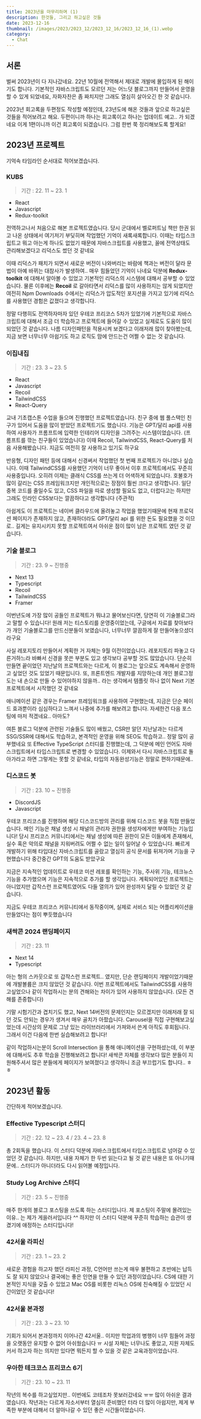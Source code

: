 ```yaml
---
title: 2023년을 마무리하며 (1)
description: 한것들, 그리고 하고싶은 것들
date: 2023-12-16
thumbnail: /images/2023/2023_12/2023_12_16/2023_12_16_(1).webp
category:
  - Chat
---
```


## 서론

벌써 2023년이 다 지나갔네요. 22년 10월에 전역해서 제대로 개발에 몰입하게 된 해이기도 합니다.
기본적인 자바스크립트도 모르던 저는 어느덧 블로그까지 만들어서 운영을 할 수 있게 되었네요, 자화자찬은 좀 짜치지만 그래도 열심히 살아오긴 한 것 같습니다.

2023년 회고록을 두편정도 작성할 예정인데, 23년도에 해온 것들과 앞으로 하고싶은 것들을 적어보려고 해요. 두편이니까 하나는 회고록이고 하나는 업데이트 예고.. 가 되겠네요
이게 1편이니까 이건 회고록이 되겠습니다. 그럼 한번 쭉 정리해보도록 할게요!

## 2023년 프로젝트

기억속 타임라인 순서대로 적어보겠습니다.

### KUBS

> 기간 : 22. 11 ~ 23. 1

- React
- Javascript
- Redux-toolkit

전역하고나서 처음으로 해본 프로젝트였습니다. 당시 군대에서 벨로퍼트님 책만 한권 읽고 나온 상태에서 여기저기 부딪히며 작업했던 기억이 새록새록합니다.
이때는 타입스크립트고 뭐고 아는게 하나도 없었기 때문에 자바스크립트를 사용했고, 꼴에 전역상태도 관리해보겠다고 리덕스도 썼던 것 같네요

이때 리덕스가 패치가 되면서 새로운 버전이 나와버리는 바람에 책과는 버전이 달라 문법이 아예 바뀌는 대참사가 발생하여.. 매우 힘들었던 기억이 나네요
덕분에 **Redux-toolkit** 에 대해서 알아볼 수 있었고 기본적인 리덕스의 시스템에 대해서 공부할 수 있었습니다.
물론 이후에는 **Recoil** 로 갈아타면서 리덕스를 많이 사용하지는 않게 되었지만 여전히 Npm Downloads 수에서는 리덕스가 압도적인 포지션을 가지고 있기에 리덕스를 사용했던 경험은 값졌다고 생각합니다.

정말 다행히도 전역하자마자 있던 우테코 프리코스 5차가 있었기에 기본적으로 자바스크립트에 대해서 조금 더 학습하고 프로젝트에 들어갈 수 있었고 실제로도 도움이 많이 되었던 것 같습니다.
나름 디자인패턴을 적용시켜 보겠다고 이래저래 많이 찾아봤는데, 지금 보면 너무너무 아쉽기도 하고 로직도 맘에 안드는건 어쩔 수 없는 것 같습니다.

### 이집내집

> 기간 : 23. 3 ~ 23. 5

- React
- Javascript
- Recoil
- TailwindCSS
- React-Query

교내 기초캡스톤 수업을 들으며 진행했던 프로젝트였습니다. 친구 중에 웹 풀스택인 친구가 있어서 도움을 많이 받았던 프로젝트기도 했습니다.
기능은 GPT/달리 api를 사용하여 사용자가 프롬프트에 입력한 인테리어 디자인을 그려주는 시스템이었습니다. (프롬프트를 깎는 친구들이 있었습니다)
이때 Recoil, TailwindCSS, React-Query를 처음 사용해봤습니다. 지금도 여전히 잘 사용하고 있기도 하구요

반응형, 디자인 패턴 등에 대해서 신경써서 작업했던 첫 번째 프로젝트가 아니었나 싶습니다. 이때 TailwindCSS를 사용했던 기억이 너무 좋아서 이후 프로젝트에서도 꾸준히 사용중입니다.
오히려 이제는 클래식 CSS를 쓰는게 더 어색하게 되었습니다. 호불호가 많이 갈리는 CSS 프레임워크지만 개인적으로는 장점이 훨씬 크다고 생각합니다.
일단 중복 코드를 줄일수도 있고, CSS 파일을 따로 생성할 필요도 없고, 더럽다고는 하지만 그래도 인라인 CSS보다는 깔끔하다고 생각합니다 (주관적)

아쉽게도 이 프로젝트는 네이버 클라우드에 올려놓고 작업을 했었기때문에 현재 프로덕션 페이지가 존재하지 않고, 존재하더라도 GPT/달리 api 를 위한 돈도 필요했을 것 이므로..
길게는 유지시키지 못할 프로젝트여서 아쉬운 점이 많이 남은 프로젝트 였던 것 같습니다.

### 기술 블로그

> 기간 : 23. 9 ~ 진행중

- Next 13
- Typescript
- Recoil
- TailwindCSS
- Framer

이번년도에 가장 많이 공들인 프로젝트가 뭐냐고 물어보신다면, 당연히 이 기술블로그라고 말할 수 있습니다!
원래 저는 티스토리를 운영중이었는데, 구글에서 자료를 찾아보다가 개인 기술블로그를 만드신분들이 보였습니다, 너무너무 깔끔하게 잘 만들어놓으셨더라구요

사실 레포지토리 만들어서 계획한 거 자체는 9월 이전이었습니다. 레포지토리 파놓고 다른거하느라 바빠서 신경을 못쓴 부분도 있고 생각보다 공부할 것도 많았습니다.
단순히 만들면 끝이었던 지난날의 프로젝트와는 다르게, 이 블로그는 앞으로도 계속해서 운영하고 싶었던 것도 있었기 때문입니다.
또, 프론트엔드 개발자를 지망하는데 개인 블로그정도는 내 손으로 만들 수 있어야하지 않을까.. 라는 생각에서 템플릿 하나 없이 Next 기본 프로젝트에서 시작했던 것 같네요

애니메이션 같은 경우는 Framer 프레임워크를 사용하여 구현했는데, 지금은 단순 페이드 효과뿐이라 심심하다고 느껴서 나중에 추가를 해보려고 합니다.
자세한건 다음 포스팅에 마저 적겠네요.. 아마도?

여튼 블로그 덕분에 관련된 기술들도 많이 배웠고, CSR만 알던 지난날과는 다르게 SSG/SSR에 대해서도 학습하고, 본격적인 운영을 위해 SEO도 학습하고.. 정말 많이 공부했네요
또 Effective TypeScript 스터디를 진행했는데, 그 덕분에 메인 언어도 자바스크립트에서 타입스크립트로 변경할 수 있었습니다.
이제와서 다시 자바스크립트로 돌아가라고 하면 그렇게는 못할 것 같네요, 타입의 자동완성기능은 정말로 편하기때문에..

### 디스코드 봇

> 기간 : 23. 10 ~ 진행중

- DiscordJS
- Javascript

우테코 프리코스를 진행하며 해당 디스코드방의 관리를 위해 디스코드 봇을 직접 만들었습니다. 메인 기능은 채널 생성 시 채널의 관리자 권한을 생성자에게만 부여하는 기능입니다!
당시 프리코스 커뮤니티에서는 채널 생성에 따른 권한이 모든 이들에게 존재해서, 실수 혹은 악의로 채널을 지워버려도 어쩔 수 없는 일이 일어날 수 있었습니다.
빠르게 개발하기 위해 타입대신 자바스크립트를 골랐고 열심히 공식 문서를 뒤져가며 기능을 구현했습니다 중간중간 GPT의 도움도 받았구요

지금은 지속적인 업데이트로 우테코 미션 레포를 확인하는 기능, 주사위 기능, 테크뉴스 기능을 추가했으며 기능은 지속적으로 추가를 할 생각입니다.
계획되어있던 프로젝트는 아니었지만 갑작스런 프로젝트였어도 다들 열의가 있어 완성까지 달릴 수 있었던 것 같습니다.

지금도 우테코 프리코스 커뮤니티에서 동작중이며, 실제로 서비스 되는 어플리케이션을 만들었다는 점이 뿌듯했습니다

### 새싹콘 2024 랜딩페이지

> 기간 : 23. 11

- Next 14
- Typescript

아는 형의 스카웃으로 또 갑작스런 프로젝트.. 였지만, 단순 랜딩페이지 개발이었기때문에 개발볼륨은 크지 않았던 것 같습니다.
이번 프로젝트에서도 TailwindCSS를 사용하고싶었으나 같이 작업하시는 분의 견해와는 차이가 있어 사용하지 않았습니다. (모든 견해를 존중합니다)

기말 시험기간과 겹치기도 했고, Next 14버전의 문제인지는 모르겠지만 이래저래 잘 되던 것도 안되는 경우가 생겨서 매우 골치가 아팠습니다.
Carousel을 직접 구현해보고싶었는데 시간상의 문제로 그냥 있는 라이브러리에서 가져와서 쓴게 아직도 후회됩니다. 그래서 이건 다음에 한번 실습해보려고 합니다!

같이 작업하시는분이 Scroll Intersection 을 통해 애니메이션을 구현하셨는데, 이 부분에 대해서도 추후 학습을 진행해보려고 합니다!
새싹콘 자체를 생각보다 많은 분들이 지원해주셔서 많은 분들에게 페이지가 보여졌다고 생각하니 조금 부끄럽기도 합니다.. ㅎㅎ

## 2023년 활동

간단하게 적어보겠습니다.

### Effective Typescript 스터디

> 기간 : 22. 12 ~ 23. 4 / 23. 4 ~ 23. 8

총 2회독을 했습니다. 이 스터디 덕분에 자바스크립트에서 타입스크립트로 넘어갈 수 있었던 것 같습니다.
하지만, 내용 자체가 한 두번 읽는다고 될 것 같은 내용은 또 아니기때문에.. 스터디가 아니더라도 다시 읽어볼 예정입니다.

### Study Log Archive 스터디

> 기간 : 23. 5 ~ 진행중

매주 한개의 블로그 포스팅을 쓰도록 하는 스터디입니다. 제 포스팅이 주말에 몰려있는 이유.. 는 제가 게을러서입니다 ^^
하지만 이 스터디 덕분에 꾸준히 학습하는 습관이 생겼기에 애정하는 스터디입니다!

### 42서울 라피신

> 기간 : 23. 1 ~ 23. 2

새로운 경험을 하고자 했던 라피신 과정, C언어만 쓰는게 매우 불편하고 초반에는 납득도 잘 되지 않았으나 결국에는 좋은 인연을 만들 수 있던 과정이었습니다.
CS에 대한 기본적인 지식을 갖출 수 있었고 Mac OS를 비롯한 리눅스 OS에 친숙해질 수 있었던 시간이었던 것 같습니다!

### 42서울 본과정

> 기간 : 23. 3 ~ 23. 10

기회가 되어서 본과정까지 이어나간 42서울.. 이지만 학업과의 병행이 너무 힘들어 과정을 오랫동안 유지할 수 없어 아쉬웠습니다 ㅠ
시설 자체는 너무나도 좋았고, 지원 자체도 커서 하고자 하는 의지만 있다면 뭐든지 할 수 있을 것 같은 교육과정이었습니다.

### 우아한 테크코스 프리코스 6기

> 기간 : 23. 10 ~ 23. 11

작년의 복수를 하고싶었지만.. 이번에도 코테조차 못보러갔네요 ㅠㅠ 많이 아쉬운 결과였습니다.
작년과는 다르게 자소서부터 열심히 준비했던 터라 더 많이 아쉽지만, 제게 부족한 부분에 대해서 더 알아나갈 수 있던 좋은 시간들이었습니다.
